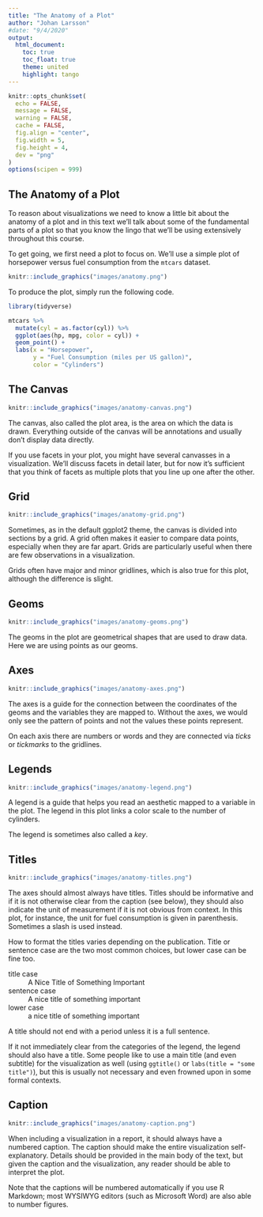 ```yaml
---
title: "The Anatomy of a Plot"
author: "Johan Larsson"
#date: "9/4/2020"
output: 
  html_document:
    toc: true
    toc_float: true
    theme: united
    highlight: tango
---
```


```r

knitr::opts_chunk$set(
  echo = FALSE,
  message = FALSE,
  warning = FALSE,
  cache = FALSE,
  fig.align = "center",
  fig.width = 5,
  fig.height = 4,
  dev = "png"
)
options(scipen = 999)
```

## The Anatomy of a Plot

To reason about visualizations we need to know a little bit about the anatomy of 
a plot and in this text we'll talk about some of the fundamental parts of a plot
so that you know the lingo that we'll be using extensively throughout this course.

To get going, we first need a plot to focus on. We'll use a simple plot of
horsepower versus fuel consumption from the `mtcars` dataset.

```r
knitr::include_graphics("images/anatomy.png")
```

To produce the plot, simply run the following code.

```r
library(tidyverse)

mtcars %>%
  mutate(cyl = as.factor(cyl)) %>%
  ggplot(aes(hp, mpg, color = cyl)) +
  geom_point() +
  labs(x = "Horsepower",
       y = "Fuel Consumption (miles per US gallon)",
       color = "Cylinders")
```

## The Canvas 

```r
knitr::include_graphics("images/anatomy-canvas.png")
```

The canvas, also called the plot area, is the area on which the data is drawn. 
Everything outside of the canvas will be annotations and usually don't display
data directly.

If you use facets in your plot, you might have several canvasses
in a visualization. We'll discuss facets in detail later, but for now it's
sufficient that you think of facets as multiple plots that you line up one after
the other.

## Grid

```r
knitr::include_graphics("images/anatomy-grid.png")
```

Sometimes, as in the default ggplot2 theme, the canvas is divided into sections
by a grid. A grid often makes it easier to compare data points, especially when
they are far apart. Grids are particularly useful when there are few 
observations in a visualization.

Grids often have major and minor gridlines, which is also true for this plot,
although the difference is slight.

## Geoms

```r
knitr::include_graphics("images/anatomy-geoms.png")
```

The geoms in the plot are geometrical shapes that are used to draw data. Here we
are using points as our geoms.

## Axes

```r
knitr::include_graphics("images/anatomy-axes.png")
```

The axes is a guide for the connection between the coordinates of the geoms
and the variables they are mapped to. Without the axes, we would only see the pattern
of points and not the values these points represent.

On each axis there are numbers or words and they are connected via *ticks* or
*tickmarks* to the gridlines.

## Legends

```r
knitr::include_graphics("images/anatomy-legend.png")
```

A legend is a guide that helps you read an aesthetic mapped to a variable
in the plot. The legend in this plot links a color scale to the number of cylinders.

The legend is sometimes also called a *key*.

## Titles

```r
knitr::include_graphics("images/anatomy-titles.png")
```

The axes should almost always have titles. Titles should be informative and
if it is not otherwise clear from the caption (see below), they should also
indicate the unit of measurement if it is not obvious from context. In this 
plot, for instance, the unit for fuel consumption is given in parenthesis. 
Sometimes a slash is used instead.

How to format the titles varies depending on the publication. Title or sentence
case are the two most common choices, but lower case can be fine too.

title case
:   A Nice Title of Something Important

sentence case
:   A nice title of something important

lower case
:   a nice title of something important

A title should not end with a period unless it is a full sentence.

If it not immediately clear from the categories of the legend, the legend
should also have a title. Some people like to use a main title (and even 
subtitle) for the visualization as well (using `ggtitle()` or 
`labs(title = "some title")`), but this is usually not necessary and even
frowned upon in some formal contexts.

## Caption

```r
knitr::include_graphics("images/anatomy-caption.png")
```

When including a visualization in a report, it should always have a numbered 
caption. The caption should make the entire visualization self-explanatory.
Details should be provided in the main body of the text, but given the caption 
and the visualization, any reader should be able to interpret the plot. 

Note that the captions will be numbered automatically if you use R Markdown; 
most WYSIWYG editors (such as Microsoft Word) are also able to number figures.
